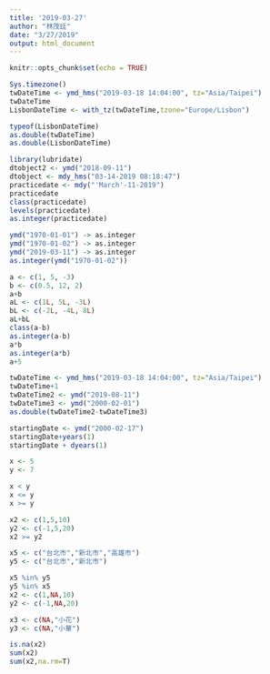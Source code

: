 ```yaml
---
title: '2019-03-27'
author: "林茂廷"
date: "3/27/2019"
output: html_document
---
```


```r
knitr::opts_chunk$set(echo = TRUE)
```

```r
Sys.timezone()
twDateTime <- ymd_hms("2019-03-18 14:04:00", tz="Asia/Taipei")
twDateTime
LisbonDateTime <- with_tz(twDateTime,tzone="Europe/Lisbon")
```

```r
typeof(LisbonDateTime)
as.double(twDateTime)
as.double(LisbonDateTime)
```

```r
library(lubridate)
dtobject2 <- ymd("2018-09-11")
dtobject <- mdy_hms("03-14-2019 08:18:47")
practicedate <- mdy("'March'-11-2019")
practicedate
class(practicedate)
levels(practicedate)
as.integer(practicedate)
```

```r
ymd("1970-01-01") -> as.integer
ymd("1970-01-02") -> as.integer
ymd("2019-03-11") -> as.integer
as.integer(ymd("1970-01-02"))
```


```r
a <- c(1, 5, -3)
b <- c(0.5, 12, 2)
a+b
aL <- c(1L, 5L, -3L)
bL <- c(-2L, -4L, 8L)
aL+bL
class(a-b)
as.integer(a-b)
a*b
as.integer(a*b)
a+5
```
```r
twDateTime <- ymd_hms("2019-03-18 14:04:00", tz="Asia/Taipei")
twDateTime+1
twDateTime2 <- ymd("2019-08-11")
twDateTime3 <- ymd("2000-02-01")
as.double(twDateTime2-twDateTime3)
```

```r
startingDate <- ymd("2000-02-17")
startingDate+years(1)
startingDate + dyears(1)
```
```r
x <- 5
y <- 7

x < y
x <= y
x >= y

x2 <- c(1,5,10)
y2 <- c(-1,5,20)
x2 >= y2

x5 <- c("台北市","新北市","高雄市")
y5 <- c("台北市","新北市")

x5 %in% y5
y5 %in% x5
x2 <- c(1,NA,10)
y2 <- c(-1,NA,20)

x3 <- c(NA,"小花")
y3 <- c(NA,"小華")

is.na(x2)
sum(x2)
sum(x2,na.rm=T)
```

